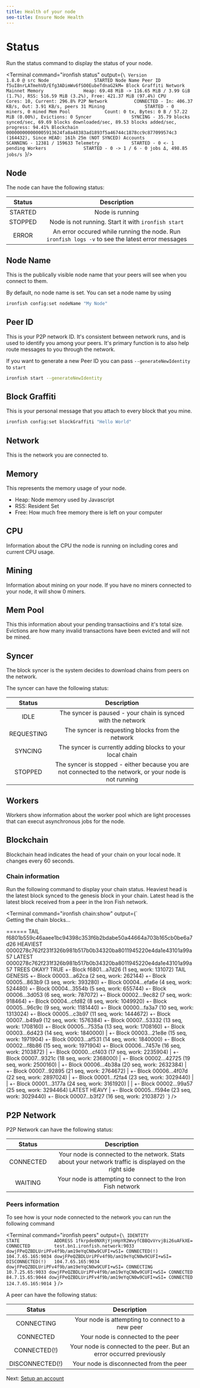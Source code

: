 ```yaml
---
title: Health of your node
seo-title: Ensure Node Health
---
```


# Status

Run the status command to display the status of your node.

<Terminal
  command="ironfish status"
  output={`\
Version              1.8.0 @ src
Node                 STARTED
Node Name
Peer ID              f5uI8nrLATmehVD/Efg3ADimWv6fSO0EubeTdnaG2kM=
Block Graffiti
Network              Mainnet
Memory               Heap: 69.48 MiB -> 116.65 MiB / 3.99 GiB (1.7%), RSS: 516.59 MiB (3.2%), Free: 421.37 MiB (97.4%)
CPU                  Cores: 10, Current: 296.8%
P2P Network          CONNECTED - In: 406.37 KB/s, Out: 3.91 KB/s, peers 31
Mining               STARTED - 0 miners, 0 mined
Mem Pool             Count: 0 tx, Bytes: 0 B / 57.22 MiB (0.00%), Evictions: 0
Syncer               SYNCING - 35.79 blocks synced/sec, 69.69 blocks downloaded/sec, 89.53 blocks added/sec, progress: 94.41%
Blockchain           000000000000005913624fa8a48383ad1893f5a46744c1878cc9c877099574c3 (164432), Since HEAD: 161h 25m (NOT SYNCED)
Accounts             SCANNING - 12381 / 159633
Telemetry            STARTED - 0 <- 1 pending
Workers              STARTED - 0 -> 1 / 6 - 0 jobs Δ, 498.85 jobs/s
`}/>


## Node
The node can have the following status:

| Status       | Description                                                                                                  |
| :-----------:| :-----------------------------------------------------------------------------------------------------------:|
| STARTED      | Node is running                                                                                              |
| STOPPED      | Node is not running. Start it with `ironfish start`                                                          |
| ERROR        | An error occured while running the node. Run `ironfish logs -v` to see the latest error messages             |

## Node Name

This is the publically visible node name that your peers will see when you connect to them.

By default, no node name is set. You can set a node name by using

```sh
ironfish config:set nodeName "My Node"
```

## Peer ID

This is your P2P network ID. It's consistent between network runs, and is used to identify you among your peers. It's primary function is to also help route messages to you through the network.

If you want to generate a new Peer ID you can pass `--generateNewIdentity` to `start`

```sh
ironfish start --generateNewIdentity
```

## Block Graffiti

This is your personal message that you attach to every block that you mine.

```sh
ironfish config:set blockGraffiti "Hello World"
```

## Network

This is the network you are connected to.

## Memory

This represents the memory usage of your node.

 - Heap: Node memory used by Javascript
 - RSS: Resident Set
 - Free: How much free memory there is left on your computer

## CPU

Information about the CPU the node is running on including cores and current CPU usage.

## Mining

Information about mining on your node. If you have no miners connected to your node, it will show 0 miners.

## Mem Pool

This this information about your pending transactioins and it's total size. Evictions are how many invalid transactions have been evicted and will not be mined.

## Syncer
The block syncer is the system decides to download chains from peers on the network.

The syncer can have the following status:

| Status          | Description                                                                                               |
| :--------------:| :--------------------------------------------------------------------------------------------------------:|
| IDLE            | The syncer is paused -  your chain is synced with the network                                             |
| REQUESTING      | The syncer is requesting blocks from the network                                                          |
| SYNCING         | The syncer is currently adding blocks to your local chain                                                 |
| STOPPED         | The syncer is stopped - either because you are not connected to the network, or your node is not running  |

## Workers
Workers show information about the worker pool which are light processes that can execut asynchronous jobs for the node.

## Blockchain
Blockchain head indicates the head of your chain on your local node. It changes every 60 seconds.

### Chain information

Run the following command to display your chain status. Heaviest head is the latest block synced to the genesis block in your chain. Latest head is the latest block received from a peer in the Iron Fish network.

<Terminal
  command="ironfish chain:show"
  output={`\
Getting the chain blocks...

======
TAIL
f6801b559c46aaee1bc94398c353f6b2bdabe50a44664a703b165cb0be6a7d26
HEAVIEST
0000278c762f231f326b981b517b0b34320ba8011945220e4da1e43101a99a57
LATEST
0000278c762f231f326b981b517b0b34320ba8011945220e4da1e43101a99a57
TREES OKAY?
TRUE
+- Block f6801...a7d26 (1 seq, work: 131072) TAIL GENESIS
+- Block 00003...a62ca (2 seq, work: 262144)
+- Block 00005...863b9 (3 seq, work: 393280)
+- Block 00004...efa6e (4 seq, work: 524480)
+- Block 00004...3554b (5 seq, work: 655744)
+- Block 00006...3d053 (6 seq, work: 787072)
+- Block 00002...9ec82 (7 seq, work: 918464)
+- Block 00004...cfd82 (8 seq, work: 1049920)
+- Block 00005...96c9c (9 seq, work: 1181440)
+- Block 00000...fa3a7 (10 seq, work: 1313024)
+- Block 00005...c3b97 (11 seq, work: 1444672)
+- Block 00007...b49a9 (12 seq, work: 1576384)
+- Block 00007...53332 (13 seq, work: 1708160)
+- Block 00005...7535a (13 seq, work: 1708160)
+- Block 00003...6d423 (14 seq, work: 1840000)
| +- Block 00003...21e8e (15 seq, work: 1971904)
+- Block 00003...af531 (14 seq, work: 1840000)
+- Block 00002...f8b86 (15 seq, work: 1971904)
+- Block 00006...7457e (16 seq, work: 2103872)
| +- Block 00000...cf403 (17 seq, work: 2235904)
| +- Block 00007...9321c (18 seq, work: 2368000)
| +- Block 00002...42725 (19 seq, work: 2500160)
| +- Block 00006...4b38a (20 seq, work: 2632384)
| +- Block 00007...92895 (21 seq, work: 2764672)
| +- Block 00006...4f07d (22 seq, work: 2897024)
| +- Block 00001...f2fa4 (23 seq, work: 3029440)
| | +- Block 00001...3177a (24 seq, work: 3161920)
| | +- Block 00002...99a57 (25 seq, work: 3294464) LATEST HEAVY
| +- Block 00005...f594e (23 seq, work: 3029440)
+- Block 00007...b3f27 (16 seq, work: 2103872)
`}
/>

## P2P Network
P2P Network can have the following status:

| Status          | Description                                                                                               |
| :--------------:| :--------------------------------------------------------------------------------------------------------:|
| CONNECTED       | Your node is connected to the network. Stats about your network traffic is displayed on the right side    |
| WAITING         | Your node is attempting to connect to the Iron Fish network                                               |

### Peers information

To see how is your node connected to the network you can run the following command

<Terminal
  command="ironfish peers"
  output={`\
IDENTITY                                     STATE             ADDRESS
1fkrpde0NXRjYjnHpYR2WvyfCBBQvVrvjBi26uAFkXE= CONNECTED         test.bn1.ironfish.network:9033
dowjFPeQZBDLUriPFv4f9b/am19eYqCN0w9CUFI+wSI= CONNECTED(!)      104.7.65.165:9034
dowjFPeQZBDLUriPFv4f9b/am19eYqCN0w9CUFI+wSI= DISCONNECTED(!)   104.7.65.165:9034
dowjFPeQZBDLUriPFv4f9b/am19eYqCN0w9CUFI+wSI= CONNECTING        10.7.25.65:9033
dowjFPeQZBDLUriPFv4f9b/am19eYqCN0w9CUFI+wSI= CONNECTED         84.7.15.65:9044
dowjFPeQZBDLUriPFv4f9b/am19eYqCN0w9CUFI+wSI= CONNECTED         124.7.65.165:9014
`}
/>

A peer can have the following status:

| Status          | Description                                                            |
| :--------------:| :---------------------------------------------------------------------:|
| CONNECTING      | Your node is attempting to connect to a new peer                       |
| CONNECTED       | Your node is connected to the peer                                     |
| CONNECTED(!)    | Your node is connected to the peer. But an error occurred previously   |
| DISCONNECTED(!) | Your node is disconnected from the peer                                |

Next: [Setup an account](/use/get-started/setting-up-an-account)
